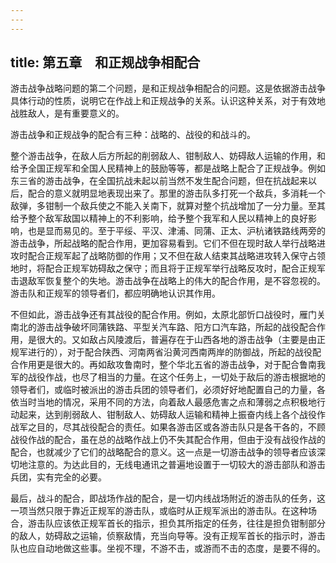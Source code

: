 ```yaml
---
---
---
```

title: 第五章　和正规战争相配合
---




游击战争战略问题的第二个问题，是和正规战争相配合的问题。这是依据游击战争具体行动的性质，说明它在作战上和正规战争的关系。认识这种关系，对于有效地战胜敌人，是有重要意义的。

游击战争和正规战争的配合有三种：战略的、战役的和战斗的。

整个游击战争，在敌人后方所起的削弱敌人、钳制敌人、妨碍敌人运输的作用，和给予全国正规军和全国人民精神上的鼓励等等，都是战略上配合了正规战争。例如东三省的游击战争，在全国抗战未起以前当然不发生配合问题，但在抗战起来以后，配合的意义就明显地表现出来了。那里的游击队多打死一个敌兵，多消耗一个敌弹，多钳制一个敌兵使之不能入关南下，就算对整个抗战增加了一分力量。至其给予整个敌军敌国以精神上的不利影响，给予整个我军和人民以精神上的良好影响，也是显而易见的。至于平绥、平汉、津浦、同蒲、正太、沪杭诸铁路线两旁的游击战争，所起战略的配合作用，更加容易看到。它们不但在现时敌人举行战略进攻时配合正规军起了战略防御的作用；又不但在敌人结束其战略进攻转入保守占领地时，将配合正规军妨碍敌之保守；而且将于正规军举行战略反攻时，配合正规军击退敌军恢复整个的失地。游击战争在战略上的伟大的配合作用，是不容忽视的。游击队和正规军的领导者们，都应明确地认识其作用。

不但如此，游击战争还有其战役的配合作用。例如，太原北部忻口战役时，雁门关南北的游击战争破坏同蒲铁路、平型关汽车路、阳方口汽车路，所起的战役配合作用，是很大的。又如敌占风陵渡后，普遍存在于山西各地的游击战争（主要是由正规军进行的），对于配合陕西、河南两省沿黄河西南两岸的防御战，所起的战役配合作用更是很大的。再如敌攻鲁南时，整个华北五省的游击战争，对于配合鲁南我军的战役作战，也尽了相当的力量。在这个任务上，一切处于敌后的游击根据地的领导者们，或临时被派出的游击兵团的领导者们，必须好好地配置自己的力量，各依当时当地的情况，采用不同的方法，向着敌人最感危害之点和薄弱之点积极地行动起来，达到削弱敌人、钳制敌人、妨碍敌人运输和精神上振奋内线上各个战役作战军之目的，尽其战役配合的责任。如果各游击区或各游击队只是各干各的，不顾战役作战的配合，虽在总的战略作战上仍不失其配合作用，但由于没有战役作战的配合，也就减少了它们的战略配合的意义。这一点是一切游击战争的领导者应该深切地注意的。为达此目的，无线电通讯之普遍地设置于一切较大的游击部队和游击兵团，实有完全的必要。

最后，战斗的配合，即战场作战的配合，是一切内线战场附近的游击队的任务，这一项当然只限于靠近正规军的游击队，或临时从正规军派出的游击队。在这种场合，游击队应该依正规军首长的指示，担负其所指定的任务，往往是担负钳制部分的敌人，妨碍敌之运输，侦察敌情，充当向导等。没有正规军首长的指示时，游击队也应自动地做这些事。坐视不理，不游不击，或游而不击的态度，是要不得的。